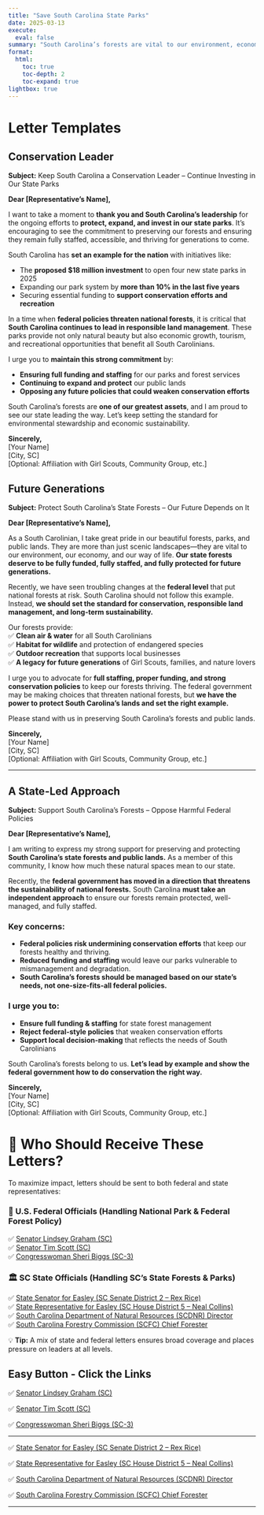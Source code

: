 ```yaml
---
title: "Save South Carolina State Parks"
date: 2025-03-13
execute:
  eval: false
summary: "South Carolina’s forests are vital to our environment, economy, and way of life. We’re urging our representatives to fully fund, staff, and protect our state forests—leading by example instead of following harmful federal policies."
format:
  html:
    toc: true
    toc-depth: 2
    toc-expand: true
lightbox: true
---
```


# Letter Templates

## Conservation Leader

**Subject:** Keep South Carolina a Conservation Leader – Continue Investing in Our State Parks  

**Dear [Representative’s Name],**  

I want to take a moment to **thank you and South Carolina’s leadership** for the ongoing efforts to **protect, expand, and invest in our state parks**. It’s encouraging to see the commitment to preserving our forests and ensuring they remain fully staffed, accessible, and thriving for generations to come.  

South Carolina has **set an example for the nation** with initiatives like:

- The **proposed $18 million investment** to open four new state parks in 2025  
- Expanding our park system by **more than 10% in the last five years**  
- Securing essential funding to **support conservation efforts and recreation**  

In a time when **federal policies threaten national forests**, it is critical that **South Carolina continues to lead in responsible land management**. These parks provide not only natural beauty but also economic growth, tourism, and recreational opportunities that benefit all South Carolinians.  

I urge you to **maintain this strong commitment** by:

- **Ensuring full funding and staffing** for our parks and forest services  
- **Continuing to expand and protect** our public lands  
- **Opposing any future policies that could weaken conservation efforts**  

South Carolina’s forests are **one of our greatest assets**, and I am proud to see our state leading the way. Let’s keep setting the standard for environmental stewardship and economic sustainability.  

**Sincerely,**  
[Your Name]  
[City, SC]  
[Optional: Affiliation with Girl Scouts, Community Group, etc.]  

## Future Generations

**Subject:** Protect South Carolina’s State Forests – Our Future Depends on It

**Dear \[Representative’s Name\],**

As a South Carolinian, I take great pride in our beautiful forests, parks, and public lands. They are more than just scenic landscapes—they are vital to our environment, our economy, and our way of life. **Our state forests deserve to be fully funded, fully staffed, and fully protected for future generations.**

Recently, we have seen troubling changes at the **federal level** that put national forests at risk. South Carolina should not follow this example. Instead, **we should set the standard for conservation, responsible land management, and long-term sustainability.**

Our forests provide:\
✅ **Clean air & water** for all South Carolinians\
✅ **Habitat for wildlife** and protection of endangered species\
✅ **Outdoor recreation** that supports local businesses\
✅ **A legacy for future generations** of Girl Scouts, families, and nature lovers

I urge you to advocate for **full staffing, proper funding, and strong conservation policies** to keep our forests thriving. The federal government may be making choices that threaten national forests, but **we have the power to protect South Carolina’s lands and set the right example.**

Please stand with us in preserving South Carolina’s forests and public lands.

**Sincerely,**\
\[Your Name\]\
\[City, SC\]\
\[Optional: Affiliation with Girl Scouts, Community Group, etc.\]

------------------------------------------------------------------------

## A State-Led Approach

**Subject:** Support South Carolina’s Forests – Oppose Harmful Federal Policies

**Dear \[Representative’s Name\],**

I am writing to express my strong support for preserving and protecting **South Carolina’s state forests and public lands.** As a member of this community, I know how much these natural spaces mean to our state.

Recently, the **federal government has moved in a direction that threatens the sustainability of national forests.** South Carolina **must take an independent approach** to ensure our forests remain protected, well-managed, and fully staffed.

### **Key concerns:**

-   **Federal policies risk undermining conservation efforts** that keep our forests healthy and thriving.\
-   **Reduced funding and staffing** would leave our parks vulnerable to mismanagement and degradation.\
-   **South Carolina’s forests should be managed based on our state’s needs, not one-size-fits-all federal policies.**

### **I urge you to:**

-   **Ensure full funding & staffing** for state forest management\
-   **Reject federal-style policies** that weaken conservation efforts\
-   **Support local decision-making** that reflects the needs of South Carolinians

South Carolina’s forests belong to us. **Let’s lead by example and show the federal government how to do conservation the right way.**

**Sincerely,**\
\[Your Name\]\
\[City, SC\]\
\[Optional: Affiliation with Girl Scouts, Community Group, etc.\]


# 📌 Who Should Receive These Letters?

To maximize impact, letters should be sent to both federal and state representatives:

### 📜 U.S. Federal Officials (Handling National Park & Federal Forest Policy)

✅ [Senator Lindsey Graham (SC)](mailto:senator@lgraham.senate.gov)  
✅ [Senator Tim Scott (SC)](mailto:senator@scott.senate.gov)  
✅ [Congresswoman Sheri Biggs (SC-3)](mailto:info@sheribiggs.com)  

### 🏛️ SC State Officials (Handling SC’s State Forests & Parks)

✅ [State Senator for Easley (SC Senate District 2 – Rex Rice)](mailto:rexrice@scsenate.gov)  
✅ [State Representative for Easley (SC House District 5 – Neal Collins)](mailto:nealcollins@schouse.gov)  
✅ [South Carolina Department of Natural Resources (SCDNR) Director](mailto:info@dnr.sc.gov)  
✅ [South Carolina Forestry Commission (SCFC) Chief Forester](mailto:info@scfc.gov)  

💡 **Tip:** A mix of state and federal letters ensures broad coverage and places pressure on leaders at all levels.

## Easy Button - Click the Links

✅ [Senator Lindsey Graham (SC)](mailto:senator@lgraham.senate.gov?subject=Protecting%20South%20Carolina%27s%20Forests&body=Dear%20Senator%20Graham,%0D%0A%0D%0AI%20am%20writing%20to%20express%20my%20concern%20about%20the%20protection%20and%20management%20of%20South%20Carolina%27s%20forests.%20It%20is%20essential%20to%20implement%20strong%20policies%20that%20ensure%20the%20preservation%20of%20our%20natural%20resources%20for%20future%20generations.%0D%0A%0D%0A[Add%20your%20specific%20concerns%20or%20personal%20story%20here.]%0D%0A%0D%0AThank%20you%20for%20your%20time%20and%20attention%20to%20this%20important%20matter.%0D%0A%0D%0ASincerely,%0D%0A[Your%20Name]%0D%0A[Your%20Address]%0D%0A[Your%20Email])  

✅ [Senator Tim Scott (SC)](mailto:senator@scott.senate.gov?subject=Protecting%20South%20Carolina%27s%20Forests&body=Dear%20Senator%20Scott,%0D%0A%0D%0AI%20am%20writing%20to%20express%20my%20concern%20about%20the%20protection%20and%20management%20of%20South%20Carolina%27s%20forests...)  

✅ [Congresswoman Sheri Biggs (SC-3)](mailto:info@sheribiggs.com?subject=Protecting%20South%20Carolina%27s%20Forests&body=Dear%20Congresswoman%20Biggs,%0D%0A%0D%0AI%20am%20writing%20to%20express%20my%20concern...)  

---

✅ [State Senator for Easley (SC Senate District 2 – Rex Rice)](mailto:rexrice@scsenate.gov?subject=Protecting%20SC%20Forests&body=Dear%20Senator%20Rice,%0D%0A%0D%0AI%20am%20writing%20to%20you%20to%20urge%20action...)  

✅ [State Representative for Easley (SC House District 5 – Neal Collins)](mailto:nealcollins@schouse.gov?subject=Protecting%20SC%20Forests&body=Dear%20Representative%20Collins,%0D%0A%0D%0AI%20am%20writing%20to%20you...)  

✅ [South Carolina Department of Natural Resources (SCDNR) Director](mailto:info@dnr.sc.gov?subject=Forest%20Preservation%20Concerns&body=Dear%20Director,%0D%0A%0D%0AI%20would%20like%20to%20bring%20to%20your%20attention...)  

✅ [South Carolina Forestry Commission (SCFC) Chief Forester](mailto:info@scfc.gov?subject=South%20Carolina%20Forest%20Management&body=Dear%20Chief%20Forester,%0D%0A%0D%0AI'm%20writing%20to%20express%20my%20concern...)  

---
